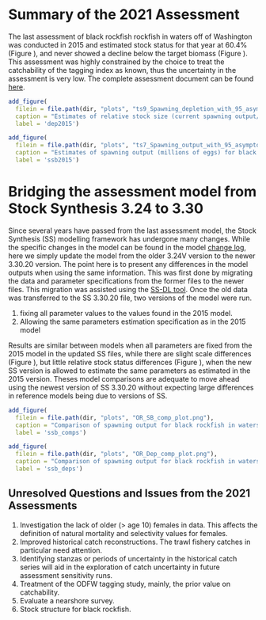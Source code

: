# Summary of the 2021 Assessment 

The last assessment of black rockfish rockfish in waters off of Washington was conducted in 2015 and estimated stock status for that year at 60.4% (Figure \ref{fig:dep2015}), and never showed a decline below the target biomass (Figure \ref{fig:ssb2015}). This assessment was highly constrained by the choice to treat the catchability of the tagging index as known, thus the uncertainty in the assessment is very low. The complete assessment document can be found [here](https://www.pcouncil.org/documents/2016/03/assessments-of-california-oregon-and-washington-stocks-of-black-rockfish-sebastes-melanops-in-2015-published-03-31-2016.pdf/).

```r
add_figure(
  filein = file.path(dir, "plots", "ts9_Spawning_depletion_with_95_asymptotic_intervals_intervals.png"), 
  caption = "Estimates of relative stock size (current spawning output/unfished spawning output) for black rockfish in waters off of Oregon from the 2015 assessment. Broken lines are 95% confidence intervals.",
  label = 'dep2015')

``` 

```r
add_figure(
  filein = file.path(dir, "plots", "ts7_Spawning_output_with_95_asymptotic_intervals_intervals.png"), 
  caption = "Estimates of spawning output (millions of eggs) for black rockfish in waters off of Oregon from the 2015 assessment. Broken lines are 95% confidence intervals",
  label = 'ssb2015')

``` 

# Bridging the assessment model from Stock Synthesis 3.24 to 3.30 

Since several years have passed from the last assessment model, the Stock Synthesis (SS) modelling framework has undergone many changes. While the specific changes in the model can be found in the model [change log](https://github.com/nmfs-stock-synthesis/stock-synthesis/blob/v3.30.19/Change_log_for_SS_3.30.xlsx?raw=true), here we simply update the model from the older 3.24V version to the newer 3.30.20 version. The point here is to present any differences in the model outputs when using the same information. This was first done by migrating the data and parameter specifications from the former files to the newer files. This migration was assisted using the [SS-DL tool](https://github.com/shcaba/SS-DL-tool). Once the old data was transferred to the SS 3.30.20 file, two versions of the model were run. 

  1) fixing all parameter values to the values found in the 2015 model. 
  2) Allowing the same parameters estimation specification as in the 2015 model 

Results are similar between models when all parameters are fixed from the 2015 model in the updated SS files, while there are slight scale differences (Figure \ref{fig:ssb_comps}), but little relative stock status differences (Figure \ref{fig:ssb_deps}), when the new SS version is allowed to estimate the same parameters as estimated in the 2015 version. Theses model comparisons are adequate to move ahead using the newest version of SS 3.30.20 without expecting large differences in reference models being due to versions of SS. 

```r
add_figure(
  filein = file.path(dir, "plots", "OR_SB_comp_plot.png"), 
  caption = "Comparison of spawning output for black rockfish in waters off of Oregon between Stock Synthesis versions 3.24 and 3.30. Uncertainty envelops are 95% confidence intervals",
  label = 'ssb_comps')

``` 
```r
add_figure(
  filein = file.path(dir, "plots", "OR_Dep_comp_plot.png"), 
  caption = "Comparison of spawning output for black rockfish in waters off of Oregon between Stock Synthesis versions 3.24 and 3.30. Uncertainty envelops are 95% confidence intervals",
  label = 'ssb_deps')

``` 



## Unresolved Questions and Issues from the 2021 Assessments

  1. Investigation the lack of older (> age 10) females in data. This affects the definition of natural mortality and selectivity values for females. 
  2. Improved historical catch reconstructions. The trawl fishery catches in particular
need attention. 
  3. Identifying stanzas or periods of uncertainty in the historical catch series will aid in the
exploration of catch uncertainty in future assessment sensitivity runs.
  4. Treatment of the ODFW tagging study, mainly, the prior value on catchability. 
  5. Evaluate a nearshore survey.
  6. Stock structure for black rockfish.
